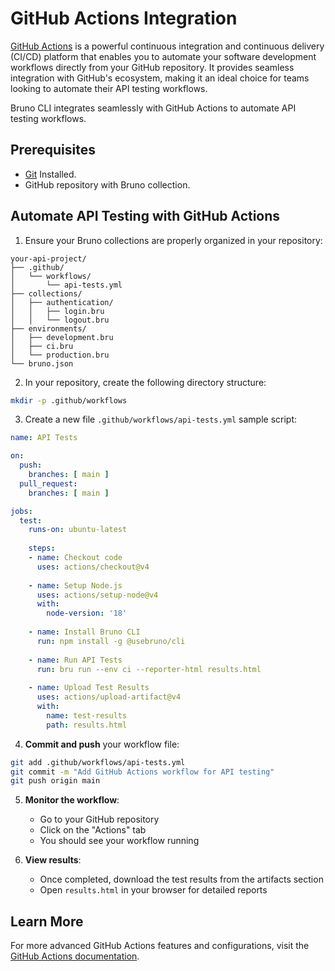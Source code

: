 
# GitHub Actions Integration

[GitHub Actions](https://docs.github.com/en/actions) is a powerful continuous integration and continuous delivery (CI/CD) platform that enables you to automate your software development workflows directly from your GitHub repository. It provides seamless integration with GitHub's ecosystem, making it an ideal choice for teams looking to automate their API testing workflows.

Bruno CLI integrates seamlessly with GitHub Actions to automate API testing workflows.




## Prerequisites
- [Git](https://git-scm.com/downloads) Installed.
- GitHub repository with Bruno collection.


## Automate API Testing with GitHub Actions

1. Ensure your Bruno collections are properly organized in your repository:

```
your-api-project/
├── .github/
│   └── workflows/
│       └── api-tests.yml
├── collections/
│   ├── authentication/
│   │   ├── login.bru
│   │   └── logout.bru
├── environments/
│   ├── development.bru
│   ├── ci.bru
│   └── production.bru
└── bruno.json
```

2. In your repository, create the following directory structure:

```bash
mkdir -p .github/workflows
```

3. Create a new file `.github/workflows/api-tests.yml` sample script:

```yaml
name: API Tests

on:
  push:
    branches: [ main ]
  pull_request:
    branches: [ main ]

jobs:
  test:
    runs-on: ubuntu-latest
    
    steps:
    - name: Checkout code
      uses: actions/checkout@v4
      
    - name: Setup Node.js
      uses: actions/setup-node@v4
      with:
        node-version: '18'
    
    - name: Install Bruno CLI
      run: npm install -g @usebruno/cli
    
    - name: Run API Tests
      run: bru run --env ci --reporter-html results.html
    
    - name: Upload Test Results
      uses: actions/upload-artifact@v4
      with:
        name: test-results
        path: results.html
```

4. **Commit and push** your workflow file:
```bash
git add .github/workflows/api-tests.yml
git commit -m "Add GitHub Actions workflow for API testing"
git push origin main
```

5. **Monitor the workflow**:
   - Go to your GitHub repository
   - Click on the "Actions" tab
   - You should see your workflow running

6. **View results**:
   - Once completed, download the test results from the artifacts section
   - Open `results.html` in your browser for detailed reports

## Learn More

For more advanced GitHub Actions features and configurations, visit the [GitHub Actions documentation](https://docs.github.com/en/actions).